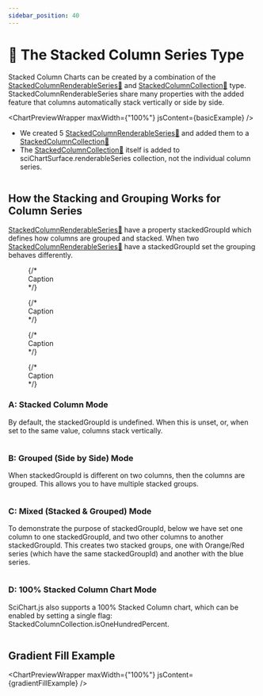 ```yaml
---
sidebar_position: 40
---
```



# 🔄 The Stacked Column Series Type

Stacked Column Charts can be created by a combination of the [StackedColumnRenderableSeries:blue_book:](https://www.scichart.com/documentation/js/v4/typedoc/classes/stackedcolumnrenderableseries.html)  and [StackedColumnCollection:blue_book:](https://www.scichart.com/documentation/js/v4/typedoc/classes/stackedcolumncollection.html)  type. StackedColumnRenderableSeries share many properties with the added feature that columns automatically stack vertically or side by side.

<ChartPreviewWrapper maxWidth={"100%"} jsContent={basicExample} />

- We created 5 [StackedColumnRenderableSeries:blue_book:](https://www.scichart.com/documentation/js/v4/typedoc/classes/stackedcolumnrenderableseries.html) and added them to a [StackedColumnCollection:blue_book:](https://www.scichart.com/documentation/js/v4/typedoc/classes/stackedcolumncollection.html)
- The [StackedColumnCollection:blue_book:](https://www.scichart.com/documentation/js/v4/typedoc/classes/stackedcolumncollection.html) itself is added to sciChartSurface.renderableSeries collection, not the individual column series.

```ts showLineNumbers file=./basic-example/demo.ts start=region_A_start end=region_A_end

```

## How the Stacking and Grouping Works for Column Series

[StackedColumnRenderableSeries:blue_book:](https://www.scichart.com/documentation/js/v4/typedoc/classes/stackedcolumnrenderableseries.html) have a property stackedGroupId which defines how columns are grouped and stacked.
When two [StackedColumnRenderableSeries:blue_book:](https://www.scichart.com/documentation/js/v4/typedoc/classes/stackedcolumnrenderableseries.html) have a stackedGroupId set the grouping behaves differently.

<div style={{ display: 'flex', gap: '8px', justifyContent: 'center' }}>
  <figure style={{ margin: 0, textAlign: 'center', flexGrow: "1" }}>
    <ChartPreviewWrapper maxWidth={"100%"} jsContent={stackedExample} />
    {/* <figcaption>Caption </figcaption> */}
  </figure>
  <figure style={{ margin: 0, textAlign: 'center', flexGrow: "1"  }}>
    <ChartPreviewWrapper maxWidth={"100%"} jsContent={groupedExample} />
    {/* <figcaption>Caption </figcaption> */}
  </figure>
</div>
<div style={{ display: 'flex', gap: '8px', justifyContent: 'center' }}>
  <figure style={{ margin: 0, textAlign: 'center', flexGrow: "1"  }}>
    <ChartPreviewWrapper maxWidth={"100%"} jsContent={mixedExample} />
    {/* <figcaption>Caption </figcaption> */}
  </figure>
  <figure style={{ margin: 0, textAlign: 'center', flexGrow: "1"  }}>
   <ChartPreviewWrapper maxWidth={"100%"} jsContent={hundredPercentExample} />
    {/* <figcaption>Caption </figcaption> */}
  </figure>
</div>

### A: Stacked Column Mode

By default, the stackedGroupId is undefined. When this is unset, or, when set to the same value, columns stack vertically.

```ts showLineNumbers file=./grouping-options/stackedExample.ts start=region_A_start end=region_A_end

```
### B: Grouped (Side by Side) Mode

When stackedGroupId is different on two columns, then the columns are grouped. This allows you to have multiple stacked groups.

```ts showLineNumbers file=./grouping-options/groupedExample.ts start=region_A_start end=region_A_end

```
### C: Mixed (Stacked & Grouped) Mode

To demonstrate the purpose of stackedGroupId, below we have set one column to one stackedGroupId, and two other columns to another stackedGroupId. This creates two stacked groups, one with Orange/Red series (which have the same stackedGroupId) and another with the blue series.

```ts showLineNumbers file=./grouping-options/mixedExample.ts start=region_A_start end=region_A_end

```
### D: 100% Stacked Column Chart Mode

SciChart.js also supports a 100% Stacked Column chart, which can be enabled by setting a single flag: StackedColumnCollection.isOneHundredPercent.

```ts showLineNumbers file=./grouping-options/100PercentExample.ts start=region_A_start end=region_A_end

```

## Gradient Fill Example

<ChartPreviewWrapper maxWidth={"100%"} jsContent={gradientFillExample} />
```ts showLineNumbers file=./gradient-fill-example/demo.ts start=region_A_start end=region_A_end

```